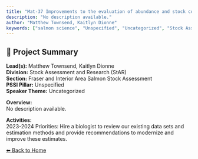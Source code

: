 ```yaml
---
title: "Mat-37 Improvements to the evaluation of abundance and stock composition for Fraser River Juvenile Salmon"
description: "No description available."
author: "Matthew Townsend, Kaitlyn Dionne"
keywords: ["salmon science", "Unspecified", "Uncategorized", "Stock Assessment and Research (StAR)", "Fraser and Interior Area Salmon Stock Assessment"]
---
```


## 🧬 Project Summary

**Lead(s):** Matthew Townsend, Kaitlyn Dionne  
**Division:** Stock Assessment and Research (StAR)  
**Section:** Fraser and Interior Area Salmon Stock Assessment  
**PSSI Pillar:** Unspecified  
**Speaker Theme:** Uncategorized  

**Overview:**  
No description available.   

**Activities:**  
2023-2024 Priorities: Hire a biologist to review our existing data sets and estimation methods and provide recommendations to modernize and improve these estimates.

[⬅ Back to Home](../index.qmd)
